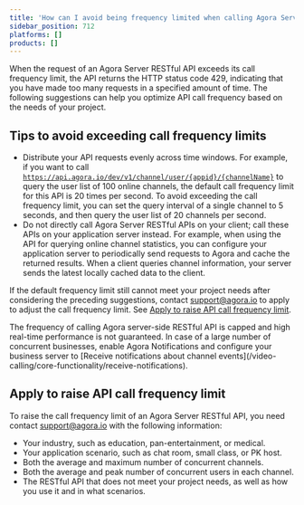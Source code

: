 ```yaml
---
title: 'How can I avoid being frequency limited when calling Agora Server RESTful APIs?'
sidebar_position: 712
platforms: []
products: []
---
```



When the request of an Agora Server RESTful API exceeds its call frequency limit, the API returns the HTTP status code 429, indicating that you have made too many requests in a specified amount of time. The following suggestions can help you optimize API call frequency based on the needs of your project.

## Tips to avoid exceeding call frequency limits

- Distribute your API requests evenly across time windows.
  For example, if you want to call [`https://api.agora.io/dev/v1/channel/user/{appid}/{channelName}`](/video-calling/reference/channel-management-rest-api) to query the user list of 100 online channels, the default call frequency limit for this API is 20 times per second. To avoid exceeding the call frequency limit, you can set the query interval of a single channel to 5 seconds, and then query the user list of 20 channels per second.
- Do not directly call Agora Server RESTful APIs on your client; call these APIs on your application server instead.
  For example, when using the API for querying online channel statistics, you can configure your application server to periodically send requests to Agora and cache the returned results. When a client queries channel information, your server sends the latest locally cached data to the client.

If the default frequency limit still cannot meet your project needs after considering the preceding suggestions, contact [support@agora.io](mailto:support@agora.io) to apply to adjust the call frequency limit. See <a href="#raiselimit">Apply to raise API call frequency limit</a>.

<Admonition type="info">
The frequency of calling Agora server-side RESTful API is capped and high real-time performance is not guaranteed. In case of a large number of concurrent businesses, enable Agora Notifications and configure your business server to [Receive notifications about channel events](/video-calling/core-functionality/receive-notifications).
</Admonition>

<a name="raiselimit"></a>
## Apply to raise API call frequency limit

To raise the call frequency limit of an Agora Server RESTful API, you need contact [support@agora.io](mailto:support@agora.io) with the following information:

- Your industry, such as education, pan-entertainment, or medical.
- Your application scenario, such as chat room, small class, or PK host.
- Both the average and maximum number of concurrent channels.
- Both the average and peak number of concurrent users in each channel.
- The RESTful API that does not meet your project needs, as well as how you use it and in what scenarios.
